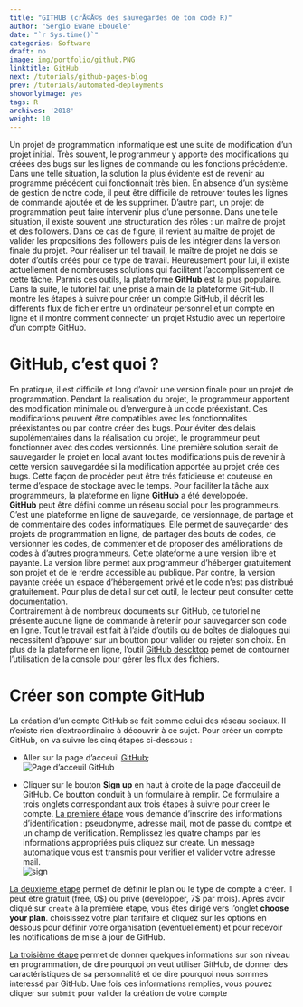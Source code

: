 ```yaml
---
title: "GITHUB (crÃ©Ã©s des sauvegardes de ton code R)"
author: "Sergio Ewane Ebouele"
date: "`r Sys.time()`"
categories: Software
draft: no
image: img/portfolio/github.PNG
linktitle: GitHub
next: /tutorials/github-pages-blog
prev: /tutorials/automated-deployments
showonlyimage: yes
tags: R
archives: '2018'
weight: 10
---
```



Un projet de programmation informatique est une suite de modification d'un projet initial. Très souvent, le programmeur y apporte des modifications qui créées des bugs sur les lignes de commande ou les fonctions précédente. Dans une telle situation, la solution la plus évidente est de revenir au programme précédent qui fonctionnait très bien. En absence d'un système de gestion de notre code, il peut être difficile de retrouver toutes les lignes de commande ajoutée et de les supprimer. D'autre part, un projet de programmation peut faire intervenir plus d'une personne. Dans une telle situation, il existe souvent une structuration des rôles : un maître de projet et des followers. Dans ce cas de figure, il revient au maître de projet de valider les propositions des followers puis de les intégrer dans la version finale du projet. Pour réaliser un tel travail, le maître de projet ne dois se doter d'outils créés pour ce type de travail. Heureusement pour lui, il existe actuellement de nombreuses solutions qui facilitent l'accomplissement de cette tâche. Parmis ces outils, la plateforme **GitHub** est la plus populaire.  
Dans la suite, le tutoriel fait une prise à main de la plateforme GitHub. Il montre les étapes à suivre pour créer un compte GitHub, il décrit les différents flux de fichier entre un ordinateur personnel et un compte en ligne et il montre comment connecter un projet Rstudio avec un repertoire d'un compte GitHub. 



# GitHub, c'est quoi ?
En pratique, il est difficile et long d'avoir une version finale pour un projet de programmation. Pendant la réalisation du projet, le programmeur apportent des modification minimale ou d'envergure à un code préexistant. Ces modifications peuvent être compatibles avec les fonctionnalités préexistantes ou par contre créer des bugs. Pour éviter des delais supplémentaires dans la réalisation du projet, le programmeur peut fonctionner avec des codes versionnés. Une première solution serait de sauvegarder le projet en local avant toutes modifications puis de revenir à cette version sauvegardée si la modification apportée au projet crée des bugs. Cette façon de procéder peut être trés fatidieuse et couteuse en terme d'espace de stockage avec le temps. Pour faciliter la tâche aux programmeurs, la plateforme en ligne **GitHub** a été developpée.  
**GitHub** peut être défini comme un réseau social pour les programmeurs. C'est une plateforme en ligne de sauvegarde, de versionnage, de partage et de commentaire des codes informatiques. Elle permet de sauvegarder des projets de programmation en ligne, de partager des bouts de codes, de versionner les codes, de commenter et de proposer des améliorations de codes à d'autres programmeurs. Cette plateforme a une version libre et payante. La version libre permet aux programmeur d'héberger gratuitement son projet et de le rendre accessible au publique. Par contre, la version payante créée un espace d'hébergement privé et le code n'est pas distribué gratuitement. Pour plus de détail sur cet outil, le lecteur peut consulter cette [documentation](https://fr.wikipedia.org/wiki/GitHub).  
Contrairement à de nombreux documents sur GitHub, ce tutoriel ne présente aucune ligne de commande à retenir pour sauvegarder son code en ligne. Tout le travail est fait à l'aide d'outils ou de boîtes de dialogues qui necessitent d'appuyer sur un boutton pour valider ou rejeter son choix. En plus de la plateforme en ligne, l'outil [GitHub descktop](https://desktop.github.com/) pemet de contourner l'utilisation de la console pour gérer les flux des fichiers.  

# Créer son compte GitHub
La création d'un compte GitHub se fait comme celui des réseau sociaux. Il n'existe rien d'extraordinaire à découvrir à ce sujet. Pour créer un compte GitHub, on va suivre les cinq étapes ci-dessous :

 - Aller sur la page d'acceuil [GitHub](https://github.com/);  
 ![Page d'acceuil GitHub](F:/Blog and Website/codeSources/BlogImg/githupacceuil.PNG)

 - Cliquer sur le bouton **Sign up** en haut à droite de la page d'acceuil de GitHub. Ce boutton conduit à un formulaire à remplir. Ce formulaire a trois onglets correspondant aux trois étapes à suivre pour créer le compte.
 [La première étape](https://github.com/join?source=experiment-header-dropdowns-home) vous demande d'inscrire des informations d'identification : pseudonyme, adresse mail, mot de passe du comtpe et un champ de verification. Remplissez les quatre champs par les informations appropriées puis cliquez sur create. Un message automatique vous est transmis pour verifier et valider votre adresse mail.  
 ![sign](F:/Blog and Website/codeSources/BlogImg/signup.PNG)  
 
 [La deuxième étape](https://github.com/join/plan) permet de définir le plan ou le type de compte à créer. Il peut être gratuit (free, $0\$$) ou privé (developper, $7\$$ par mois). Après avoir cliqué sur `create` à la première étape, vous êtes dirigé vers l'onglet **choose your plan**. choisissez votre plan tarifaire et cliquez sur les options en dessous pour définir votre organisation (eventuellement) et pour recevoir les notifications de mise à jour de GitHub.  
 
 [La troisième étape](https://github.com/join/customize) permet de donner quelques informations sur son niveau en programmation, de dire pourquoi on veut utiliser GitHub, de donner des caractéristiques de sa personnalité et de dire pourquoi nous sommes interessé par GitHub. Une fois ces informations remplies,  vous pouvez cliquer sur `submit` pour valider la création de votre compte






